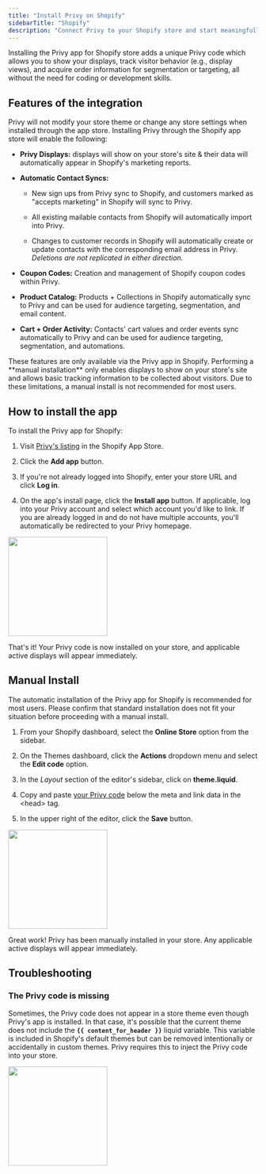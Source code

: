 ```yaml
---
title: "Install Privy on Shopify"
sidebarTitle: "Shopify"
description: "Connect Privy to your Shopify store and start meaningfully engaging with customers."
---
```


Installing the Privy app for Shopify store adds a unique Privy code which allows you to show your displays, track visitor behavior (e.g., display views), and acquire order information for segmentation or targeting, all without the need for coding or development skills.

## Features of the integration

Privy will not modify your store theme or change any store settings when installed through the app store. Installing Privy through the Shopify app store will enable the following:

* **Privy Displays:** displays will show on your store's site & their data will automatically appear in Shopify's marketing reports.

* **Automatic Contact Syncs:**&#x20;

  * New sign ups from Privy sync to Shopify, and customers marked as "accepts marketing" in Shopify will sync to Privy.&#x20;

  * All existing mailable contacts from Shopify will automatically import into Privy. 

  * Changes to customer records in Shopify will automatically create or update contacts with the corresponding email address in Privy. *Deletions are not replicated in either direction.*

* **Coupon Codes:** Creation and management of Shopify coupon codes within Privy.

* **Product Catalog:** Products + Collections in Shopify automatically sync to Privy and can be used for audience targeting, segmentation, and email content.

* **Cart + Order Activity:** Contacts' cart values and order events sync automatically to Privy and can be used for audience targeting, segmentation, and automations.

<Warning>
  These features are only available via the Privy app in Shopify. Performing a **manual installation** only enables displays to show on your store's site and allows basic tracking information to be collected about visitors. Due to these limitations, a manual install is not recommended for most users. 
</Warning>

## How to install the app

To install the Privy app for Shopify:

1. Visit [Privy's listing](https://apps.shopify.com/privy) in the Shopify App Store. 

2. Click the **Add app** button. 

3. If you're not already logged into Shopify, enter your store URL and click **Log in**. 

4. On the app's install page, click the **Install app** button. If applicable, log into your Privy account and select which account you'd like to link. If you are already logged in and do not have multiple accounts, you'll automatically be redirected to your Privy homepage.

<img height="200" src="/images/integrations/install_privy_app_shopify.gif" />

That's it! Your Privy code is now installed on your store, and applicable active displays will appear immediately.

## Manual Install

The automatic installation of the Privy app for Shopify is recommended for most users. Please confirm that standard installation does not fit your situation before proceeding with a manual install. 

1. From your Shopify dashboard, select the **Online Store** option from the sidebar. 

2. On the Themes dashboard, click the **Actions** dropdown menu and select the **Edit code** option. 

3. In the *Layout* section of the editor's sidebar, click on **theme.liquid**.

4. Copy and paste [your Privy code](https://dashboard.privy.com/settings/widget) below the meta and link data in the \<head> tag. 

5. In the upper right of the editor, click the **Save** button.

<img height="200" src="/images/integrations/shopify_manual_install.gif" />

Great work! Privy has been manually installed in your store. Any applicable active displays will appear immediately. 

## Troubleshooting

### The Privy code is missing

Sometimes, the Privy code does not appear in a store theme even though Privy's app is installed. In that case, it's possible that the current theme does not include the **`{{ content_for_header }}`** liquid variable. This variable is included in Shopify's default themes but can be removed intentionally or accidentally in custom themes. Privy requires this to inject the Privy code into your store.

<img height="200" src="/images/integrations/shopify_content_for_header.png" />